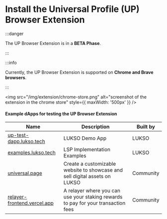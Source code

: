 

# Install the Universal Profile (UP) Browser Extension

:::danger

The UP Browser Extension is in a **BETA Phase**.

:::

:::info

Currently, the UP Browser Extension is supported on **Chrome and Brave browsers**.

:::

<div className="row" style={{ marginBottom: '2em' }}>
  <div className="col">
    <CallToActionButton
      text="Download for Chrome / Brave"
      color="white"
      link="https://chrome.google.com/webstore/detail/universal-profiles/abpickdkkbnbcoepogfhkhennhfhehfn"
      icon="fa6-brands:chrome"
    />
  </div>
  <div className="col">
    <CallToActionButton
      text="Download for Edge"
      color="white"
      bgColor="#303846"
      link="https://chrome.google.com/webstore/detail/universal-profiles/abpickdkkbnbcoepogfhkhennhfhehfn"
      icon="mingcute:edge-fill"
    />
  </div>
</div>

<div style={{textAlign: 'center'}}>

<img
  src="/img/extension/chrome-store.png"
  alt="screenshot of the extension in the chrome store"
  style={{ maxWidth: '500px' }}
/>

</div>

#### Example dApps for testing the UP Browser Extension

| Name                                                                | Description                                                                       | Built by  |
| ------------------------------------------------------------------- | --------------------------------------------------------------------------------- | --------- |
| [up-test-dapp.lukso.tech](https://up-test-dapp.lukso.tech)          | LUKSO Demo App                                                                    | LUKSO     |
| [examples.lukso.tech](https://examples.lukso.tech)                  | LSP Implementation Examples                                                       | LUKSO     |
| [universal.page](https://universal.page/)                           | Create a customizable website to showcase and sell digital assets on LUKSO        | Community |
| [relayer-frontend.vercel.app](https://relayer-frontend.vercel.app/) | A relayer where you can use your staking rewards to pay for your transaction fees | Community |
